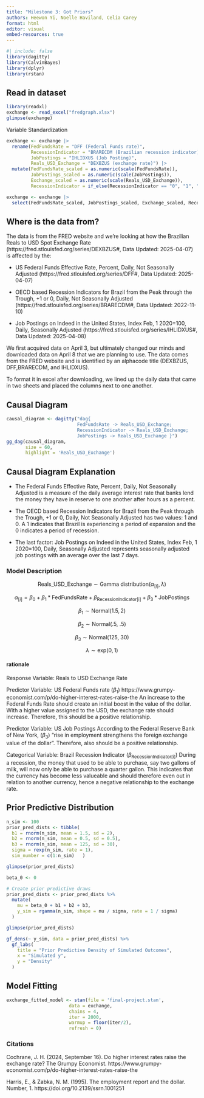 ```yaml
---
title: "Milestone 3: Got Priors" 
authors: Heewon Yi, Noelle Haviland, Celia Carey 
format: html 
editor: visual 
embed-resources: true 
---
```


```r
#| include: false 
library(dagitty) 
library(CalvinBayes) 
library(dplyr)
library(rstan)
```

## Read in dataset

```r
library(readxl) 
exchange <- read_excel("fredgraph.xlsx")  
glimpse(exchange)
```

Variable Standardization

```r
exchange <- exchange |>   
  rename(FedFundsRate = "DFF (Federal Funds rate)",          
         RecessionIndicator = "BRARECDM (Brazilian recession indicator)",          
         JobPostings = "IHLIDXUS (Job Posting)",          
         Reals_USD_Exchange = "DEXBZUS (exchange rate)") |>   
  mutate(FedFundsRate_scaled = as.numeric(scale(FedFundsRate)),          
         JobPostings_scaled = as.numeric(scale(JobPostings)),          
         Exchange_scaled = as.numeric(scale(Reals_USD_Exchange)),
         RecessionIndicator = if_else(RecessionIndicator == "0", "1", "2"))
```

```r
exchange <- exchange |>
  select(FedFundsRate_scaled, JobPostings_scaled, Exchange_scaled, RecessionIndicator)
```

## Where is the data from?

The data is from the FRED website and we're looking at how the Brazilian Reals to USD Spot Exchange Rate (https://fred.stlouisfed.org/series/DEXBZUS#, Data Updated: 2025-04-07) is affected by the:

-   US Federal Funds Effective Rate, Percent, Daily, Not Seasonally Adjusted (https://fred.stlouisfed.org/series/DFF#, Data Updated: 2025-04-07)

-   OECD based Recession Indicators for Brazil from the Peak through the Trough, +1 or 0, Daily, Not Seasonally Adjusted (https://fred.stlouisfed.org/series/BRARECDM#, Data Updated: 2022-11-10)

-   Job Postings on Indeed in the United States, Index Feb, 1 2020=100, Daily, Seasonally Adjusted (https://fred.stlouisfed.org/series/IHLIDXUS#, Data Updated: 2025-04-08)

We first acquired data on April 3, but ultimately changed our minds and downloaded data on April 8 that we are planning to use. The data comes from the FRED website and is identified by an alphacode title (DEXBZUS, DFF,BRARECDM, and IHLIDXUS).

To format it in excel after downloading, we lined up the daily data that came in two sheets and placed the columns next to one another.

## Causal Diagram

```r
causal_diagram <- dagitty("dag{   
                          FedFundsRate -> Reals_USD_Exchange;  
                          RecessionIndicator -> Reals_USD_Exchange;   
                          JobPostings -> Reals_USD_Exchange }")  
gg_dag(causal_diagram,        
       size = 60,        
       highlight = 'Reals_USD_Exchange')
```

## Causal Diagram Explanation

-   The Federal Funds Effective Rate, Percent, Daily, Not Seasonally Adjusted is a measure of the daily average interest rate that banks lend the money they have in reserve to one another after hours as a percent.

-   The OECD based Recession Indicators for Brazil from the Peak through the Trough, +1 or 0, Daily, Not Seasonally Adjusted has two values: 1 and 0. A 1 indicates that Brazil is experiencing a period of expansion and the 0 indicates a period of recession.

-   The last factor: Job Postings on Indeed in the United States, Index Feb, 1 2020=100, Daily, Seasonally Adjusted represents seasonally adjusted job postings with an average over the last 7 days.

### Model Description

$$ \text{Reals_USD_Exchange} \sim \text{Gamma distribution}(\alpha_{[i]}, \lambda) $$

$$ \alpha_{[i]} = \beta_0+\beta_1*\text{FedFundsRate}+\beta_{\text{RecessionIndicator[i]}}+\beta_3*\text{JobPostings} $$

$$ \beta_1\sim\text{Normal}(1.5, 2) $$

$$ \beta_2\sim\text{Normal(.5, .5)} $$

$$ \beta_3\sim\text{Normal(125, 30)} $$

$$ \lambda\sim\text{exp}(0,1) $$

#### rationale

Response Variable: Reals to USD Exchange Rate

Predictor Variable: US Federal Funds rate ($\beta_1$) https://www.grumpy-economist.com/p/do-higher-interest-rates-raise-the An increase to the Federal Funds Rate should create an initial boost in the value of the dollar. With a higher value assigned to the USD, the exchange rate should increase. Therefore, this should be a positive relationship.

Predictor Variable: US Job Postings According to the Federal Reserve Bank of New York, ($\beta_3$) "rise in employment strengthens the foreign exchange value of the dollar". Therefore, also should be a positive relationship.

Categorical Variable: Brazil Recession Indicator ($\beta_{\text{RecessionIndicator[i]}}$) During a recession, the money that used to be able to purchase, say two gallons of milk, will now only be able to purchase a quarter gallon. This indicates that the currency has become less valueable and should therefore even out in relation to another currency, hence a negative relationship to the exchange rate.

## Prior Predictive Distribution

```r
n_sim <- 100  
prior_pred_dists <- tibble(   
  b1 = rnorm(n_sim, mean = 1.5, sd = 2),   
  b2 = rnorm(n_sim, mean = 0.5, sd = 0.5),   
  b3 = rnorm(n_sim, mean = 125, sd = 30),     
  sigma = rexp(n_sim, rate = 1),   
  sim_number = c(1:n_sim)   )  

glimpse(prior_pred_dists)
```

```r
beta_0 <- 0

# Create prior predictive draws
prior_pred_dists <- prior_pred_dists %>%
  mutate(
    mu = beta_0 + b1 + b2 + b3,
    y_sim = rgamma(n_sim, shape = mu / sigma, rate = 1 / sigma)
  )

glimpse(prior_pred_dists)

gf_dens(~ y_sim, data = prior_pred_dists) %>%
  gf_labs(
    title = "Prior Predictive Density of Simulated Outcomes",
    x = "Simulated y",
    y = "Density"
  )
```

## Model Fitting

```r
exchange_fitted_model <- stan(file = 'final-project.stan',
                       data = exchange,
                       chains = 4,
                       iter = 2000,
                       warmup = floor(iter/2),
                       refresh = 0)
```

### Citations

Cochrane, J. H. (2024, September 16). Do higher interest rates raise the exchange rate? The Grumpy Economist. https://www.grumpy-economist.com/p/do-higher-interest-rates-raise-the

Harris, E., & Zabka, N. M. (1995). The employment report and the dollar. Number, 1. https://doi.org/10.2139/ssrn.1001251
